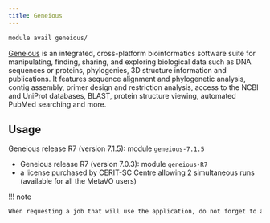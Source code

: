```yaml
---
title: Geneious
---
```

```bash
module avail geneious/
```

[Geneious](https://www.geneious.com/) is an integrated, cross-platform bioinformatics software suite for manipulating, finding, sharing, and exploring biological data such as DNA sequences or proteins, phylogenies, 3D structure information and publications. It features sequence alignment and phylogenetic analysis, contig assembly, primer design and restriction analysis, access to the NCBI and UniProt databases, BLAST, protein structure viewing, automated PubMed searching and more.

## Usage

Geneious release R7 (version 7.1.5): module `geneious-7.1.5`

- Geneious release R7 (version 7.0.3): module `geneious-R7`
- a license purchased by CERIT-SC Centre allowing 2 simultaneous runs (available for all the MetaVO users)

!!! note
```bash
When requesting a job that will use the application, do not forget to ask the scheduler for starting the job when an application license is available, i.e., submit the job with e.g. `qsub -l select=1:ncpus=X:... -l geneious=1` when requesting a single license to be available.
```

